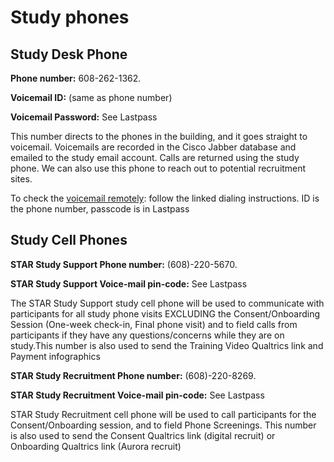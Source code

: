 # Study phones

## Study Desk Phone

**Phone number:** 608-262-1362.

**Voicemail ID:** (same as phone number)

**Voicemail Password:** See Lastpass

This number directs to the phones in the building, and it goes straight
to voicemail. Voicemails are recorded in the Cisco Jabber database and
emailed to the study email account. Calls are returned using the study
phone. We can also use this phone to reach out to potential recruitment sites. 

To check the [voicemail
remotely](https://kb.wisc.edu/vs/page.php?id=72655): follow the linked
dialing instructions. ID is the phone number, passcode is in Lastpass

## Study Cell Phones

**STAR Study Support Phone number:** (608)-220-5670.

**STAR Study Support Voice-mail pin-code:** See Lastpass

The STAR Study Support study cell phone will be used to communicate with participants for all study
phone visits EXCLUDING the Consent/Onboarding Session (One-week check-in, Final phone visit)
and to field calls from participants if they have any questions/concerns
while they are on study.This number is also used to send the Training Video Qualtrics link and Payment infographics 

**STAR Study Recruitment Phone number:** (608)-220-8269.

**STAR Study Recruitment Voice-mail pin-code:** See Lastpass

STAR Study Recruitment cell phone will be used to call participants for the Consent/Onboarding session, and to field Phone Screenings. This number is also used to send the Consent
Qualtrics link (digital recruit) or Onboarding Qualtrics link (Aurora
recruit)